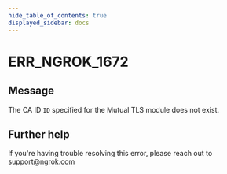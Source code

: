 ```yaml
---
hide_table_of_contents: true
displayed_sidebar: docs
---
```



# ERR_NGROK_1672

## Message

The CA ID `ID` specified for the Mutual TLS module does not exist.

<ErrorDetails error="err_ngrok_1672" />

## Further help

If you're having trouble resolving this error, please reach out to [support@ngrok.com](mailto:support@ngrok.com?subject=Help%20with%20ERR_NGROK_1672)
